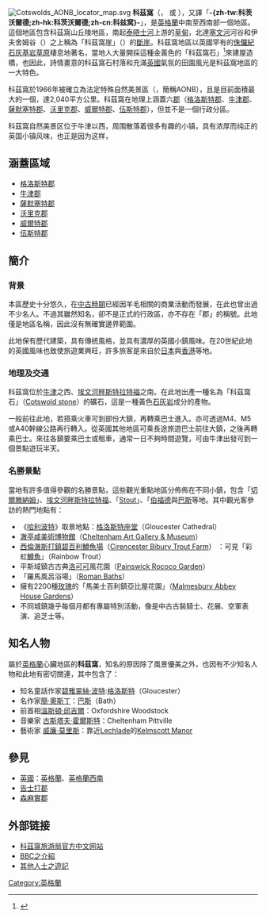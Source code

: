 {{noteTA
|T=zh-hans:科茨沃尔德; zh-hant:科茲窩;

|1=zh-hans:格洛斯特; zh-tw:格洛斯特; zh-hk:告士打;
|2=zh-hans:萨默塞特; zh-tw:薩默塞特; zh-hk:森麻實;
|3=zh-hans:沃里克; zh-tw:沃里克; zh-hk:華威;
|4=zh-hans:威尔特; zh-tw:威爾特; zh-hk:渭州;
|5=zh-hans:伍斯特; zh-tw:伍斯特; zh-hk:窩士打;
|6=zh-hans:科茨沃尔德; zh-hant:科茲窩;
}}
[[File:Cotswolds_AONB_locator_map.svg|thumb]]
'''科茲窩'''（'''{{lang-en|Cotswolds}}'''，{{IPAc-en|ˈ|k|ɒ|t|s|w|oʊ|l|d|z}} {{respell|KOTS|wohldz}} 或{{IPAc-en|-|w|ə|l|d|z}} {{respell|-wəldz}}），又譯「'''-{zh-tw:科茨沃爾德;zh-hk:科茨沃爾德;zh-cn:科兹窝}-'''」，是[[英格蘭|英格蘭]]中南至西南部一個地區。這個地區包含科茲窩山丘陵地區，南起[[泰晤士河|泰晤士河]]上游的[[草甸|草甸]]，北達[[塞文河|塞文河]]河谷和伊夫舍姆谷（{{lang|en|Evesham Vale}}）之上稱為「科茲窩崖」（{{lang|en|Cotswold Edge}}）的[[斷崖|斷崖]]。科茲窩地區以英國罕有的[[侏儸紀|侏儸紀]][[石灰岩|石灰]][[基岩|基岩]][[草原|草原]]棲息地著名，當地人大量開採這種金黃色的「科茲窩石」<ref>{{cite web|url=http://www.cotswoldsaonb.org.uk/?page=AONB|title=Cotswolds – an Area of Outstanding Natural Beauty|work=cotswoldsaonb.org.uk|publisher=Cotswolds Conservation Board|archiveurl=https://web.archive.org/web/20140804044746/http://www.cotswoldsaonb.org.uk/?page=aonb|archivedate=4 August 2014}}</ref>來建屋造橋，也因此，詩情畫意的科茲窩石村落和充滿[[英國|英國]]氣氛的田園風光是科茲窩地區的一大特色。

科茲窩於1966年被確立為法定特殊自然美景區（{{lang|en|Areas of Outstanding Natural Beauty}}，簡稱AONB），且是目前面積最大的一個，達2,040平方公里。科茲窩在地理上涵蓋六[[郡_(英國)|郡]]（[[格洛斯特郡|格洛斯特郡]]、[[牛津郡|牛津郡]]、[[薩默塞特郡|薩默塞特郡]]、[[沃里克郡|沃里克郡]]、[[威爾特郡|威爾特郡]]、[[伍斯特郡|伍斯特郡]]），但並不是一個行政分區。

科茲窩自然美景区位于牛津以西，周围散落着很多有趣的小镇，具有浓厚而纯正的英国小镇风味，也正是因为这样，{{fact|英国的科茲窩和法国的[[普罗旺斯|普罗旺斯]]以及意大利的[[托斯卡纳|托斯卡纳]]地区并称为欧洲最美的三大田园风光地带。}}

==涵蓋區域==
*[[格洛斯特郡|格洛斯特郡]]
*[[牛津郡|牛津郡]]
*[[薩默塞特郡|薩默塞特郡]]
*[[沃里克郡|沃里克郡]]
*[[威爾特郡|威爾特郡]]
*[[伍斯特郡|伍斯特郡]]

==簡介==

===背景===
本區歷史十分悠久，在[[中古時期|中古時期]]已經因羊毛相關的商業活動而發展，在此也曾出過不少名人。不過其雖然知名，卻不是正式的行政區，亦不存在「郡」的稱號。此地僅是地區名稱，因此沒有無確實邊界範圍。

此地保有歷代建築，具有傳统風格，並具有濃厚的英國小鎮風味。在20世紀此地的英國風味也致使旅遊業興旺，許多旅客是來自於[[日本|日本]]與[[香港|香港]]等地。

===地理及交通===
科茲窩位於[[牛津|牛津]]之西、[[埃文河畔斯特拉特福|埃文河畔斯特拉特福]]之南。在此地出產一種名為「科茲窩石」（[[Cotswold_stone|Cotswold stone]]）的礦石，這是一種黃色[[石灰岩|石灰岩]]成分的產物。

一般前往此地，若搭乘火車可到部份大鎮，再轉乘巴士進入。亦可透過M4、M5或A40幹線公路再行轉入。從英國其他地區可乘長途旅遊巴士前往大鎮，之後再轉乘巴士。來往各鎮要乘巴士或租車，通常一日不夠時間遊覽，可由牛津出發可到一個景點遊玩半天。

===名勝景點===
當地有許多值得參觀的名勝景點，這些觀光重點地區分佈佈在不同小鎮，包含「[[切爾滕納姆|切爾滕納姆]]」、[[埃文河畔斯特拉特福|埃文河畔斯特拉特福]]、「[[Stout|Stout]]」、「[[伯福德_(英格蘭)|伯福德]]與[[巴斯|巴斯]]等地。其中觀光客參訪的熱門地點有：

*《[[哈利波特|哈利波特]]》取景地點：[[格洛斯特座堂|格洛斯特座堂]]（Gloucester Cathedral） 
*[[澈亭咸美術博物館|澈亭咸美術博物館]]（[[Cheltenham_Art_Gallery_&_Museum|Cheltenham Art Gallery & Museum]]）
* [[西倫澈斯打鎮碧百利鱒魚場|西倫澈斯打鎮碧百利鱒魚場]]（[[Cirencester_Bibury_Trout_Farm|Cirencester Bibury Trout Farm]]） ：可見「彩虹[[鱒魚|鱒魚]]」（Rainbow Trout）
*平斯域鎮古古典[[洛可可|洛可可]]風花園（[[Painswick_Rococo_Garden|Painswick Rococo Garden]]） 
*「羅馬風呂浴場」（[[Roman_Baths|Roman Baths]]）
*擁有2200種[[玫瑰|玫瑰]]的「馬美士百利鎮亞比屋花園」（[[Malmesbury_Abbey_House_Gardens|Malmesbury Abbey House Gardens]]）
*不同城鎮幾乎每個月都有專屬特別活動，像是中古古裝騎士、花展、空軍表演、追芝士等。

==知名人物==
屬於[[英格蘭|英格蘭]]心臟地區的'''科茲窩'''，知名的原因除了風景優美之外，也因有不少知名人物和此地有密切關連，其中包含了：

*知名童話作家[[碧雅翠絲·波特|碧雅翠絲·波特]]:[[格洛斯特|格洛斯特]]（Gloucester） 
*名作家[[簡·奧斯丁|簡·奧斯丁]]：[[巴斯|巴斯]]（Bath）
*前首相[[溫斯頓·邱吉爾|溫斯頓·邱吉爾]]：Oxfordshire Woodstock 
*音樂家 [[古斯塔夫·霍爾斯特|古斯塔夫·霍爾斯特]]：Cheltenham Pittville 
*藝術家 [[威廉·莫里斯|威廉·莫里斯]]：靠近[[Lechlade|Lechlade]]的[[Kelmscott_Manor|Kelmscott Manor]]

==參見==
*[[英國|英國]]：[[英格蘭|英格蘭]]、[[英格蘭西南|英格蘭西南]] 
*[[告士打郡|告士打郡]]
*[[森麻實郡|森麻實郡]]

==外部链接==
*[https://web.archive.org/web/20140521234314/http://www.xn--3eto8f02oimnu5k.com/ 科茲窩旅游局官方中文网站]
*[http://www.bbc.co.uk/holiday/destinations/cotswolds/ BBC之介紹]
*[http://www.igougo.com/planning/destinationHome.asp?locationID=4849 其他人士之遊記]

[[Category:英格蘭|Category:英格蘭]]